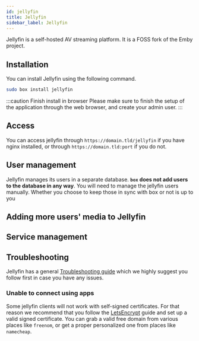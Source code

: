 ```yaml
---
id: jellyfin
title: Jellyfin
sidebar_label: Jellyfin
---
```

Jellyfin is a self-hosted AV streaming platform. It is a FOSS fork of the Emby project.

## Installation
You can install Jellyfin using the following command.

```bash
sudo box install jellyfin
```
:::caution Finish install in browser
Please make sure to finish the setup of the application through the web browser, and create your admin user.
:::

## Access
You can access jellyfin through `https://domain.tld/jellyfin` if you have nginx installed, or through `https://domain.tld:port` if you do not.

## User management
Jellyfin manages its users in a separate database. **`box` does not add users to the database in any way**. You will need to manage the jellyfin users manually. Whether you choose to keep those in sync with box or not is up to you

## Adding more users' media to Jellyfin

<PermsSrv serviceName="Jellyfin" serviceUsr="jellyfin"/>

## Service management

<SystemdTabs service="jellyfin"/>

## Troubleshooting


<Troubleshooting />

Jellyfin has a general [Troubleshooting guide](https://jellyfin.org/docs/general/administration/troubleshooting.html) which we highly suggest you follow first in case you have any issues.

### Unable to connect using apps
Some jellyfin clients will not work with self-signed certificates. For that reason we recommend that you follow the [LetsEncrypt](letsencrypt.mdx) guide and set up a valid signed certificate. You can grab a valid free domain from various places like `freenom`, or get a proper personalized one from places like `namecheap`.
